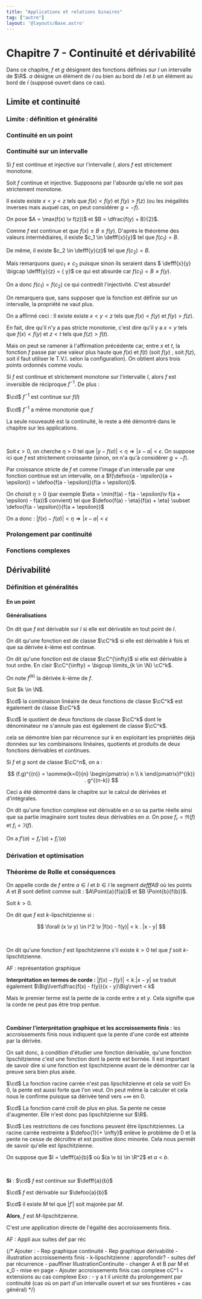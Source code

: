 ```yaml
---
title: "Applications et relations binaires"
tag: ["autre"]
layout: '@layouts/Base.astro'
---
```







# Chapitre 7 - Continuité et dérivabilité

<Tableofcontents />

Dans ce chapitre, $f$ et $g$ désignent des fonctions définies sur $I$ un intervalle de $\R$. $a$ désigne un élément de $I$ ou bien au bord de $I$ et $b$ un élément au bord de $I$ (supposé ouvert dans ce cas).


## Limite et continuité


### Limite : définition et généralité
<LimitesOperations/>

### Continuité en un point
<ContinuitePoint/>

### Continuité sur un intervalle
<ContinuiteIntervalle/>


<Item type='proposition' titre='continuité et injectivité'>

Si $f$ est continue et injective sur l'intervalle $I$, alors $f$ est strictement monotone. 
</Item>

<Hideable type='démonstration' titre=''>

Soit $f$ continue et injective. Supposons par l'absurde qu'elle ne soit pas strictement monotone. 

Il existe existe $x < y < z$ tels que $f(x) < f(y)$ et $f(y) > f(z)$ (ou les inégalités inverses mais auquel cas, on peut considérer $g = -f$).

On pose $A = \max(f(x) \v f(z))$ et $B = \dfrac{f(y) + B}{2}$. 

Comme $f$ est continue et que $f(x) \leqslant B \leqslant f(y)$. D'après le théorème des valeurs intermédiaires, il existe $c_1 \in \defff{x}{y}$ tel que $f(c_1) = B$. 

De même, il existe $c_2 \in \defff{y}{z}$ tel que $f(c_2) = B$.

Mais remarquons $que c_1 \neq c_2$ puisque sinon ils seraient dans $ \defff{x}{y} \bigcap \defff{y}{z} = \{ y\}$ ce qui est absurde car $f(c_1) = B \neq f(y)$.

On a donc $f(c_1) = f(c_2)$ ce qui contredit l'injectivité. C'est absurde!
</Hideable>

<Remarque titre=''>

On remarquera que, sans supposer que la fonction est définie sur un intervalle, la propriété ne vaut plus.
</Remarque>

<Remarque titre='à propos de la démonstration'>

On a affirmé ceci : Il existe existe $x < y < z$ tels que $f(x) < f(y)$ et $f(y) > f(z)$. 

En fait, dire qu'il n'y a pas stricte monotonie, c'est dire qu'il y a $x<y$ tels que $f(x) < f(y)$ et $z < t$ tels que $f(z) > f(t)$. 

Mais on peut se ramener à l'affirmation précédente car, entre $x$ et $t$, la fonction $f$ passe par une valeur plus haute que $f(x)$ et $f(t)$ (soit $f(y)$ , soit $f(z)$, soit il faut utiliser le T.V.I. selon la configuration). On obtient alors trois points ordonnés comme voulu.
</Remarque>


<Item type='proposition' titre='continuité, stricte monotonie et réciproque'>

Si $f$ est continue et strictement monotone sur l'intervalle $I$, alors $f$ est inversible de réciproque $f^{-1}$. De plus :

$\cd$ $f^{-1}$ est continue sur $f(I)$

$\cd$ $f^{-1}$ a même monotonie que $f$

</Item>

<Hideable type='démonstration' titre=''>

La seule nouveauté est la continuité, le reste a été démontré dans le chapitre sur les applications.

<br />

Soit $\epsilon > 0$, on cherche $\eta > 0$ tel que $|y - f(a)| < \eta \Rightarrow |x - a| < \epsilon$. On suppose ici que $f$ est strictement croissante (sinon, on n'a qu'à considérer $g = -f$).

Par croissance stricte de $f$ et comme l'image d'un intervalle par une fonction continue est un intervalle, on a $f(\defoo{a - \epsilon}{a + \epsilon}) = \defoo{f(a - \epsilon)}{f(a + \epsilon)}$.  

On choisit $\eta > 0$ (par exemple $\eta = \min(f(a) - f(a - \epsilon)\v f(a + \epsilon) - f(a))$ convient) tel que $\defoo{f(a) - \eta}{f(a) + \eta} \subset \defoo{f(a - \epsilon)}{f(a + \epsilon)}$

On a donc : $|f(x) - f(a)| < \eta \Rightarrow |x-a|< \epsilon$

</Hideable>

### Prolongement par continuité
<ProlongementContinuite/>


### Fonctions complexes
<FonctionsComplexes/>


## Dérivabilité

### Définition et généralités

#### En un point
<DerivabilitePointOperations/>

#### Généralisations

<Item type='definition' titre='dérivabilité sur un intervalle'>

On dit que $f$ est dérivable sur $I$ si elle est dérivable en tout point de $I$.
</Item>


<Item type='definition' titre='régularité (rappels)'>

On dit qu'une fonction est de classe $\cC^k$ si elle est dérivable $k$ fois et que sa dérivée $k$-ième est continue.

On dit qu'une fonction est de classe $\cC^{\infty}$ si elle est dérivable à tout ordre. En clair $\cC^{\infty} = \bigcup \limits_{k \in \N} \cC^k$.

On note $f^{(k)}$ la dérivée $k$-ième de $f$.
</Item>


<Item type='proposition' titre='opérations et régularité'>

Soit $k \in \N$.

$\cd$ la combinaison linéaire de deux fonctions de classe $\cC^k$ est également de classe $\cC^k$

$\cd$ le quotient de deux fonctions de classe $\cC^k$ dont le dénominateur ne s'annule pas est également de classe $\cC^k$.
</Item>

<Hideable type='démonstration' titre=''>

cela se démontre bien par récurrence sur $k$ en exploitant les propriétés déjà données sur les combinaisons linéaires, quotients et produits de deux fonctions dérivables et continues.
</Hideable>


<Item type='proposition' titre='formule de Leibniz'>

Si $f$ et $g$ sont de classe $\cC^n$, on a :

$$
(f.g)^{(n)} = \somme{k=0}{n} \begin{pmatrix} n \\ k \end{pmatrix}f^{(k)} . g^{(n-k)}
$$
</Item>

<Remarque titre=''>

Ceci a été démontré dans le chapitre sur le calcul de dérivées et d'intégrales.
</Remarque>


<Item type='definition' titre='fonction complexe'>

On dit qu'une fonction complexe est dérivable en $a$ so sa partie réelle ainsi que sa partie imaginaire sont toutes deux dérivables en $a$. On pose $f_r = \Re(f)$ et $f_i = \Im(f)$. 

On a $f'(a) = f_r'(a) + f_i'(a)$
</Item>




### Dérivation et optimisation
<Extremums/>



### Théorème de Rolle et conséquences
<RolleEgaliteAccroissementsFinis/>


<Item type='definition' titre='corde'>

On appelle corde de $f$ entre $a \in I$ et $b \in I$ le segment $defff{A}{B}$ où les points $A$ et $B$ sont définit comme suit : $A\Point{a}{f(a)}$ et $B \Point{b}{f(b)}$. 
</Item>


<Item type='definition' titre='fonction k-lipschitzienne'>

Soit $k > 0$. 

On dit que $f$ est $k$-lipschitzienne si : 

$$
\forall (x \v y) \in I^2 \v |f(x) - f(y)| < k . |x - y|
$$

<br/>

On dit qu'une fonction $f$ est lipschitzienne s'il existe $k>0$ tel que  $f$ soit $k$-lipschitzienne.
</Item>

AF : représentation graphique

<Fil>

**Interprétation en termes de corde :** $|f(x) - f(y)| < k . |x - y|$ se traduit également $\Big\lvert\dfrac{f(x) - f(y)}{x - y}\Big\rvert < k$

Mais le premier terme est la pente de la corde entre $x$ et $y$. Cela signifie que la corde ne peut pas être trop pentue.

<br/>

**Combiner l'interprétation graphique et les accroissements finis :** les accroissements finis nous indiquent que la pente d'une corde est atteinte par la dérivée.

On sait donc, à condition d'étudier une fonction dérivable, qu'une fonction lipschitzienne c'est une fonction dont la pente est bornée. Il est important de savoir dire si une fonction est lipschitzienne avant de le démontrer car la preuve sera bien plus aisée. 
</Fil>

<Hideable type='exemple' titre=''>

$\cd$ La fonction racine carrée n'est pas lipschitzienne et cela se voit! En $0$, la pente est aussi forte que l'on veut. On peut même la calculer et cela nous le confirme puisque sa dérivée tend vers $+ \infty$ en $0$.

$\cd$ La fonction carré croît de plus en plus. Sa pente ne cesse d'augmenter. Elle n'est donc pas lipschitzienne sur $\R$.

$\cd$ Les restrictions de ces fonctions peuvent être lipschitziennes. La racine carrée restreinte à $\defoo{1}{+ \infty}$ enlève le problème de $0$ et la pente ne cesse de décroître et est positive donc minorée. Cela nous permêt de savoir qu'elle est lipschitzienne. 

</Hideable>


<Item type='theoreme' titre='inégalité des accroissements finis'>

On suppose que $I = \defff{a}{b}$ où $(a \v b) \in \R^2$ et $a < b$. 

<br/>

**Si** : 
$\cd$ $f$ est continue sur $\defff{a}{b}$

$\cd$ $f$ est dérivable sur $\defoo{a}{b}$

$\cd$ il existe $M$ tel que $|f'|$ soit majorée par $M$.

**Alors**, $f$ est $M$-lipschitzienne.

</Item>

<Hideable type='démonstration' titre=''>

C'est une application directe de l'égalité des accroissements finis.
</Hideable>


AF : Appli aux suites def par réc

<DeriveeVariations />


{/*
Ajouter :
    - Rep graphique continuité
    - Rep graphique dérivabilité
    - illustration accroissements finis
    - k-lipschitzienne : approfondir?
    - suites def par récurrence
    - pauffiner IllustrationContinuite
    - changer A et B par M et x_0
    - mise en page
    - Ajouter accroissements finis cas complexe cC^1 + extensions au cas complexe
Exo :
    - y a t il unicité du prolongement par continuité (cas où on part d'un intervalle ouvert et sur ses frontières + cas général)
*/}